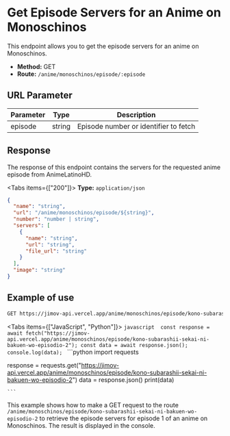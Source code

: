 
# Get Episode Servers for an Anime on Monoschinos

This endpoint allows you to get the episode servers for an anime on Monoschinos.

- **Method:** GET
- **Route:** `/anime/monoschinos/episode/:episode`

## URL Parameter

| Parameter | Type   | Description                           |
| --------- | ------ | ------------------------------------- |
| episode   | string | Episode number or identifier to fetch |

## Response

The response of this endpoint contains the servers for the requested anime episode from AnimeLatinoHD.

<Tabs items={["200"]}>
  <Tab>**Type:** `application/json` </Tab>
</Tabs>

```json
{
  "name": "string",
  "url": "/anime/monoschinos/episode/${string}",
  "number": "number | string",
  "servers": [
    {
      "name": "string",
      "url": "string",
      "file_url": "string"
    }
  ],
  "image": "string"
}
```

## Example of use

```bash
GET https://jimov-api.vercel.app/anime/monoschinos/episode/kono-subarashii-sekai-ni-bakuen-wo-episodio-2
```

<Tabs items={["JavaScript", "Python"]}>
  <Tab>
    ```javascript 
    const response = await fetch("https://jimov-api.vercel.app/anime/monoschinos/episode/kono-subarashii-sekai-ni-bakuen-wo-episodio-2");
const data = await response.json();
console.log(data);
    ```
  </Tab>
   <Tab>
    ```python 
    import requests

response = requests.get("https://jimov-api.vercel.app/anime/monoschinos/episode/kono-subarashii-sekai-ni-bakuen-wo-episodio-2")
data = response.json()
print(data)

    ```

  </Tab>
</Tabs>

This example shows how to make a GET request to the route `/anime/monoschinos/episode/kono-subarashii-sekai-ni-bakuen-wo-episodio-2` to retrieve the episode servers for episode 1 of an anime on Monoschinos. The result is displayed in the console.
